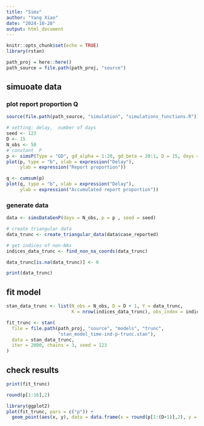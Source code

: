 ```yaml
---
title: "Sims"
author: "Yang Xiao"
date: "2024-10-28"
output: html_document
---
```


```r
knitr::opts_chunk$set(echo = TRUE)
library(rstan)
```

```r
path_proj = here::here()
path_source = file.path(path_proj, "source")
```



## simuoate data

### plot report proportion Q
```r
source(file.path(path_source, "simulation", "simulations_functions.R"))

# setting: delay,  number of days
seed <- 123
D <- 15
N_obs <- 58
# constant  P
p <- simsP(Type = "GD", gd_alpha = 1:20, gd_beta = 20:1, D = 15, days = 58)
plot(p, type = "b", xlab = expression("Delay"),  
     ylab = expression("Report proportion"))

q <- cumsum(p)
plot(q, type = "b", xlab = expression("Delay"),  
     ylab = expression("Accumulated report proportion"))
```


### generate data
```r
data <- simsDataGenP(days = N_obs, p = p , seed = seed)

# create triangular data
data_trunc <- create_triangular_data(data$case_reported)

# get indices of non-NAs 
indices_data_trunc <- find_non_na_coords(data_trunc)

data_trunc[is.na(data_trunc)] <- 0   

print(data_trunc)
```


## fit model
```r
stan_data_trunc <- list(N_obs = N_obs, D = D + 1, Y = data_trunc,
                        K = nrow(indices_data_trunc), obs_index = indices_data_trunc)

fit_trunc <- stan(
  file = file.path(path_proj, "source", "models", "trunc",
                   "stan_model_time-ind-p-trunc.stan"),  
  data = stan_data_trunc, 
  iter = 2000, chains = 3, seed = 123
)
```


## check results
```r
print(fit_trunc)
```

```r
round(p[1:16],2)
```

```r
library(ggplot2)
plot(fit_trunc, pars = c("p")) +
  geom_point(aes(x, y), data = data.frame(x = round(p[1:(D+1)],2), y = c((D+1):1)), color = "blue")
```






